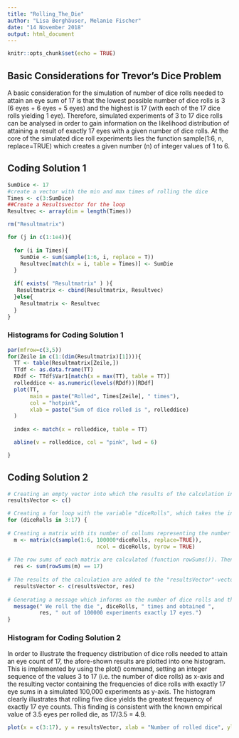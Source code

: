 ---
title: "Rolling_The_Die"
author: "Lisa Berghäuser, Melanie Fischer"
date: "14 November 2018"
output: html_document
---

```{r setup, include=FALSE}
knitr::opts_chunk$set(echo = TRUE)
```
## Basic Considerations for Trevor's Dice Problem
A basic consideration for the simulation of number of dice rolls needed to attain an eye sum of 17 is that the lowest possible number of dice rolls is 3 (6 eyes + 6 eyes + 5 eyes) and the highest is 17 (with each of the 17 dice rolls yielding 1 eye). Therefore, simulated experiments of 3 to 17 dice rolls can be analysed in order to gain information on the likelihood distribution of attaining a result of exactly 17 eyes with a given number of dice rolls. At the core of the simulated dice roll experiments lies the function sample(1:6, n, replace=TRUE) which creates a given number (n) of integer values of 1 to 6. 

## Coding Solution 1

```{r}
SumDice <- 17
#create a vector with the min and max times of rolling the dice
Times <- c(3:SumDice)
##Create a Resultsvector for the loop
Resultvec <- array(dim = length(Times))

rm("Resultmatrix")

for (j in c(1:1e4)){
  
  for (i in Times){
    SumDie <- sum(sample(1:6, i, replace = T))
    Resultvec[match(x = i, table = Times)] <- SumDie
  }
  
  if( exists( "Resultmatrix" ) ){
   Resultmatrix <- cbind(Resultmatrix, Resultvec)
  }else{
    Resultmatrix <- Resultvec
  }
}


```

### Histograms for Coding Solution 1


```{r, echo=FALSE}

par(mfrow=c(3,5))
for(Zeile in c(1:(dim(Resultmatrix)[1]))){
  TT <- table(Resultmatrix[Zeile,])
  TTdf <- as.data.frame(TT)
  RDdf <- TTdf$Var1[match(x = max(TT), table = TT)]
  rolleddice <- as.numeric(levels(RDdf))[RDdf]
  plot(TT,
       main = paste("Rolled", Times[Zeile], " times"), 
       col = "hotpink",
       xlab = paste("Sum of dice rolled is ", rolleddice)
  )
  
  index <- match(x = rolleddice, table = TT)

  abline(v = rolleddice, col = "pink", lwd = 6)

}

```

## Coding Solution 2

```{r Code for }
# Creating an empty vector into which the results of the calculation in the for loop are subsequently written
resultsVector <- c()

# Creating a for loop with the variable "diceRolls", which takes the interger values of 3 to 17 (potential number of dice rolled to attain a eye sum of 17, see above)
for (diceRolls in 3:17) { 
  
# Creating a matrix with its number of collums representing the number of simulated dice rolls. The matrix is filled with integer values of 1 to 6 (= simulated results of rolling a die) with the function sample().
  m <- matrix(c(sample(1:6, 100000*diceRolls, replace=TRUE)), 
                            ncol = diceRolls, byrow = TRUE) 
  
# The row sums of each matrix are calculated (function rowSums()). Then the number of calculated ro sums which equal 17 (== 17) are calculated with the sum()-function. 
  res <- sum(rowSums(m) == 17) 
  
# The results of the calculation are added to the "resultsVector"-vector
  resultsVector <- c(resultsVector, res)
  
# Generating a message which informs on the number of dice rolls and the occurrence frequency of exactly 17 eyes as their eye count.                 
  message(" We roll the die ", diceRolls, " times and obtained ", 
          res, " out of 100000 experiments exactly 17 eyes.")
}


```

### Histogram for Coding Solution 2 

In order to illustrate the frequency distribution of dice rolls needed to attain an eye count of 17, the afore-shown results are plotted into one histogram. This is implemented by using the plot() command, setting an integer sequence of the values 3 to 17 (i.e. the number of dice rolls) as x-axis and the resulting vector containing the frequencies of dice rolls with exactly 17 eye sums in a simulated 100,000 experiments as y-axis. The histogram clearly illustrates that rolling five dice yields the greatest frequency of exactly 17 eye counts. This finding is consistent with the known empirical value of 3.5 eyes per rolled die, as 17/3.5 = 4.9.   

```{r Plot}
plot(x = c(3:17), y = resultsVector, xlab = "Number of rolled dice", ylab = "Frequency", type = "h", main = "How many dice do you have to roll to obtain exactly 17 eyes?", col = "red", lwd = 5)

```